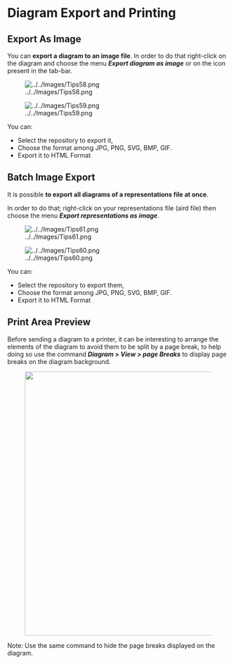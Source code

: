 =Diagram Export and Printing=
==Export As Image==

You can '''export a diagram to an image file'''. In order to do that right-click on the diagram and choose the menu '''''Export diagram as image''''' or on the icon present in the tab-bar.

[[Image:../../Images/Tips58.png]]

[[Image:../../Images/Tips59.png]]

You can:

* Select the repository to export it,
* Choose the format among JPG, PNG, SVG, BMP, GIF.
* Export it to HTML Format

==Batch Image Export==

It is possible '''to export all diagrams of a representations file at once'''. 

In order to do that; right-click on your representations file (aird file) then choose the menu '''''Export representations as image'''''.

[[Image:../../Images/Tips61.png]]

[[Image:../../Images/Tips60.png]]

You can:

* Select the repository to export them,
* Choose the format among JPG, PNG, SVG, BMP, GIF.
* Export it to HTML Format

==Print Area Preview==

Before sending a diagram to a printer, it can be interesting to arrange the elements of the diagram to avoid them to be split by a page break, to help doing so use the command '''''Diagram > View > page Breaks''''' to display page breaks on the diagram background.

[[File:../../Images/Tips69.png|thumbnail|600px|]]

Note: Use the same command to hide the page breaks displayed on the diagram.